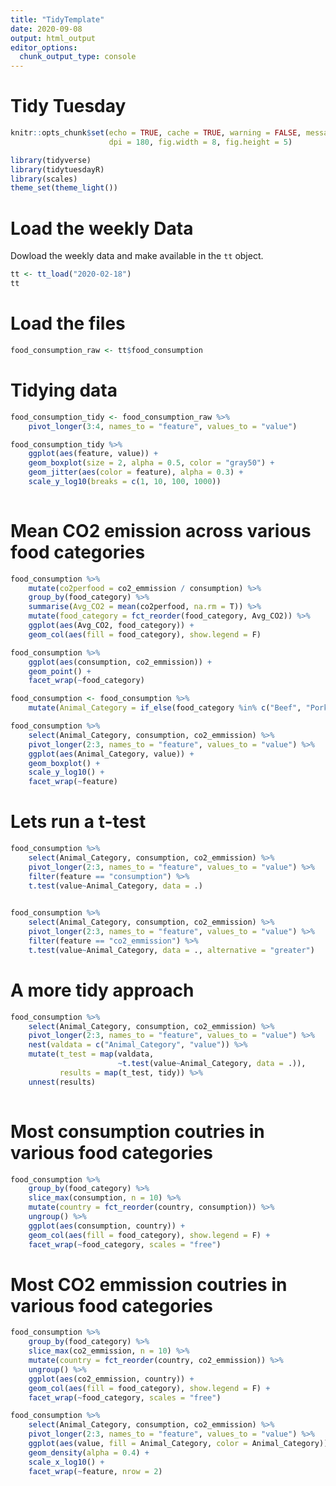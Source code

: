 ```yaml
---
title: "TidyTemplate"
date: 2020-09-08
output: html_output
editor_options: 
  chunk_output_type: console
---
```


# Tidy Tuesday

```r

knitr::opts_chunk$set(echo = TRUE, cache = TRUE, warning = FALSE, message = FALSE,
                      dpi = 180, fig.width = 8, fig.height = 5)

library(tidyverse)
library(tidytuesdayR)
library(scales)
theme_set(theme_light())
```

# Load the weekly Data

Dowload the weekly data and make available in the `tt` object.

```r

tt <- tt_load("2020-02-18")
tt
```


# Load the files

```r

food_consumption_raw <- tt$food_consumption
```

# Tidying data
```r
food_consumption_tidy <- food_consumption_raw %>% 
    pivot_longer(3:4, names_to = "feature", values_to = "value")
```

```r
food_consumption_tidy %>% 
    ggplot(aes(feature, value)) +
    geom_boxplot(size = 2, alpha = 0.5, color = "gray50") +
    geom_jitter(aes(color = feature), alpha = 0.3) +
    scale_y_log10(breaks = c(1, 10, 100, 1000))
    
```

# Mean CO2 emission across various food categories
```r
food_consumption %>% 
    mutate(co2perfood = co2_emmission / consumption) %>% 
    group_by(food_category) %>% 
    summarise(Avg_CO2 = mean(co2perfood, na.rm = T)) %>% 
    mutate(food_category = fct_reorder(food_category, Avg_CO2)) %>% 
    ggplot(aes(Avg_CO2, food_category)) +
    geom_col(aes(fill = food_category), show.legend = F)

```


```r
food_consumption %>% 
    ggplot(aes(consumption, co2_emmission)) +
    geom_point() +
    facet_wrap(~food_category)
```

```r
food_consumption <- food_consumption %>% 
    mutate(Animal_Category = if_else(food_category %in% c("Beef", "Pork", "Poultry", "Lamb & Goat", "Fish", "Eggs", "Milk - inc. cheese"), "Animal", "Non Animal"))
```

```r
food_consumption %>% 
    select(Animal_Category, consumption, co2_emmission) %>%
    pivot_longer(2:3, names_to = "feature", values_to = "value") %>% 
    ggplot(aes(Animal_Category, value)) +
    geom_boxplot() +
    scale_y_log10() +
    facet_wrap(~feature)
```

# Lets run a t-test
```r
food_consumption %>% 
    select(Animal_Category, consumption, co2_emmission) %>%
    pivot_longer(2:3, names_to = "feature", values_to = "value") %>%
    filter(feature == "consumption") %>% 
    t.test(value~Animal_Category, data = .)
    

food_consumption %>% 
    select(Animal_Category, consumption, co2_emmission) %>%
    pivot_longer(2:3, names_to = "feature", values_to = "value") %>%
    filter(feature == "co2_emmission") %>% 
    t.test(value~Animal_Category, data = ., alternative = "greater")
```

# A more tidy approach
```r
food_consumption %>% 
    select(Animal_Category, consumption, co2_emmission) %>%
    pivot_longer(2:3, names_to = "feature", values_to = "value") %>%
    nest(valdata = c("Animal_Category", "value")) %>% 
    mutate(t_test = map(valdata,
                        ~t.test(value~Animal_Category, data = .)),
           results = map(t_test, tidy)) %>% 
    unnest(results)
    
```

# Most consumption coutries in various food categories
```r
food_consumption %>%
    group_by(food_category) %>% 
    slice_max(consumption, n = 10) %>% 
    mutate(country = fct_reorder(country, consumption)) %>% 
    ungroup() %>%
    ggplot(aes(consumption, country)) +
    geom_col(aes(fill = food_category), show.legend = F) +
    facet_wrap(~food_category, scales = "free")
```

# Most CO2 emmission coutries in various food categories

```r
food_consumption %>%
    group_by(food_category) %>% 
    slice_max(co2_emmission, n = 10) %>% 
    mutate(country = fct_reorder(country, co2_emmission)) %>% 
    ungroup() %>%
    ggplot(aes(co2_emmission, country)) +
    geom_col(aes(fill = food_category), show.legend = F) +
    facet_wrap(~food_category, scales = "free")
```

```r
food_consumption %>% 
    select(Animal_Category, consumption, co2_emmission) %>%
    pivot_longer(2:3, names_to = "feature", values_to = "value") %>%
    ggplot(aes(value, fill = Animal_Category, color = Animal_Category)) +
    geom_density(alpha = 0.4) +
    scale_x_log10() +
    facet_wrap(~feature, nrow = 2)

```





